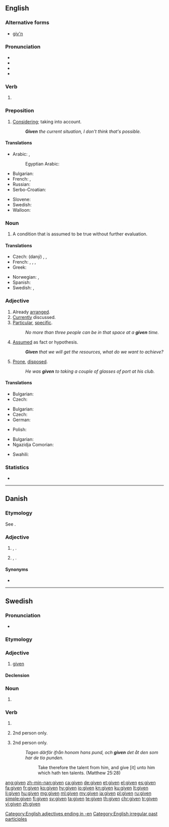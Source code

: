 ==English==

===Alternative forms===
* [[giv'n]]

===Pronunciation===
* {{IPA|/ˈɡɪvən/|lang=en}}
* {{audio|En-us-given.ogg|Audio (US)|lang=en}}
* {{rhymes|ɪvən|lang=en}}
* {{hyphenation|giv|en|lang=en}}

===Verb===
{{head|en|past participle}}

# {{past participle of|give|lang=en|nocat=1}}

===Preposition===
{{en-prep}}

# [[considering|Considering]]; taking into account.
#: '''''Given''' the current situation, I don't think that's possible.''

====Translations====
{{trans-top|considering, taking into account}}
* Arabic: {{t|ar|أَخْذًا بِعَيْن اَلاِعْتِبَار|tr=ʾaḵḏan bi-ʿayn al-iʿtbār}}, {{t|ar|بِالنَّظَر إِلَى|tr=bi-n-naẓar ʾilā}}
*: Egyptian Arabic: {{t|arz|مع الأخذ في الاعتبار|tr=maʿ el-ʾaḵd felʿtebaar|sc=Arab}}
* Bulgarian: {{t+|bg|даден|sc=Cyrl}}
* French: {{t+|fr|étant donné}}, {{t+|fr|vu}}
* Russian: {{t+|ru|да́нный}}
* Serbo-Croatian: {{t|sh|uzimajući u obzir}}
{{trans-mid}}
* Slovene: {{t+|sl|dan}}
* Swedish: {{t+|sv|givet}}
* Walloon: {{t+|wa|veyanmint}}
{{trans-bottom}}

===Noun===
{{en-noun}}

# A condition that is assumed to be true without further evaluation.

====Translations====
{{trans-top|condition assumed to be true}}
* Czech: (daný) {{t|cs|fakt|m}}, {{t+|cs|axiom|m}}, {{t|cs|postulát|m}}
* French: {{t+|fr|postulat|m}}, {{t|fr|donnée de départ|f}}, {{t+|fr|prémisse|f}}, {{t+|fr|énoncé|m}}
* Greek: {{t+|el|δεδομένο|n}}
{{trans-mid}}
* Norwegian: {{t+|no|gitt}}, {{t+|no|forutsetning|c}}
* Spanish: {{t+|es|postulado|m}}
* Swedish: {{t+|sv|given|c}}, {{t+|sv|givet|n}}
{{trans-bottom}}

===Adjective===
{{en-adj}}

# Already [[arranged]]. {{rfex}}
# [[currently|Currently]] discussed. {{rfex}}
# [[particular|Particular]], [[specific]].
#: ''No more than three people can be in that space at a '''given''' time.''
# [[assumed|Assumed]] as fact or hypothesis.
#: '''''Given''' that we will get the resources, what do we want to achieve?''
# {{senseid|en|prone, disposed}}{{context|with ''to''|lang=en}} [[prone|Prone]], [[disposed]].
#: ''He was '''given''' to taking a couple of glasses of port at his club.''

====Translations====
{{trans-top|already arranged}}
* Bulgarian: {{t+|bg|даден|sc=Cyrl}}
* Czech: {{t+|cs|daný|m}}
{{trans-mid}}
{{trans-bottom}}

{{trans-top|currently discussed}}
* Bulgarian: {{t+|bg|настоящ|sc=Cyrl}}
* Czech: {{t+|cs|daný|m}}
* German: {{t|de|vorliegend}}
{{trans-mid}}
* Polish: {{t+|pl|dany}}
{{trans-bottom}}

{{trans-top|Particular, specific}}
* Bulgarian: {{t+|bg|конкретен|sc=Cyrl}}
* Ngazidja Comorian: {{t|zdj|fulani}}
{{trans-mid}}
* Swahili: {{t+|sw|fulani}}
{{trans-bottom}}

===Statistics===
* {{rank|home|whose|words|236|given|hands|turned|taken}}

[[Category:English adjectives ending in -en]]
[[Category:English irregular past participles]]

----
==Danish==
===Etymology===
See {{l|da|give}}.
===Adjective===
{{head|da|adjective|neuter|givent|definite and plural|givne}}
# {{l|en|without a doubt|Without a doubt}}, {{l|en|undoubted}}.
# {{l|en|common|Common}}, {{l|en|typical}}.
====Synonyms====
{{syn-top}}
* {{l|da|givet}}
{{syn-bottom}}
----
==Swedish==

===Pronunciation===
* {{audio|Sv-given.ogg|audio|lang=sv}}

===Etymology===
{{sv-verb-form-pastpart|ge}}

===Adjective===
{{head|sv|adjective}}

# [[#English|given]]

====Declension====
{{sv-adj-pastpart|en-stem=giv}}

===Noun===
{{head|sv|noun form}}

# {{sv-noun-form-def|giv}}

===Verb===
{{head|sv|verb form}}

# {{sv-verb-form-pastpart|ge}}
# {{sv-verb-form-pre|ge|plural of=ger}} 2nd person only.
# {{sv-verb-form-imp|ge|plural of=ge}} 2nd person only.
#: ''Tagen därför ifrån honom hans pund, och '''given''' det åt den som har de tio punden.''
#:: Take therefore the talent from him, and give [it] unto him which hath ten talents. (Matthew 25:28)

[[ang:given]]
[[zh-min-nan:given]]
[[ca:given]]
[[de:given]]
[[et:given]]
[[el:given]]
[[es:given]]
[[fa:given]]
[[fr:given]]
[[ko:given]]
[[hy:given]]
[[io:given]]
[[kn:given]]
[[ku:given]]
[[lt:given]]
[[li:given]]
[[hu:given]]
[[mg:given]]
[[ml:given]]
[[my:given]]
[[ja:given]]
[[pl:given]]
[[ru:given]]
[[simple:given]]
[[fi:given]]
[[sv:given]]
[[ta:given]]
[[te:given]]
[[th:given]]
[[chr:given]]
[[tr:given]]
[[vi:given]]
[[zh:given]]